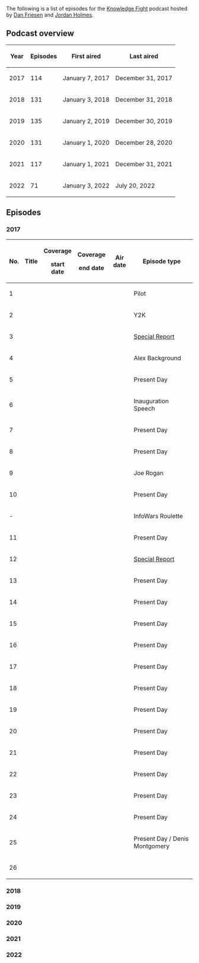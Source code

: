 {{DISPLAYTITLE:
    List of ''Knowledge Fight'' episodes
}}{{Stub}}The following is a list of episodes for the [[Knowledge Fight]] podcast hosted by [[Dan Friesen]] and [[Jordan Holmes]].

==Podcast overview==

{| class="fandom-table"

!Year

!Episodes

!First aired

!Last aired

|-

|2017

|114

|January 7, 2017

|December 31, 2017

|-

|2018

|131

|January 3, 2018

|December 31, 2018

|-

|2019

|135

|January 2, 2019

|December 30, 2019

|-

|2020

|131

|January 1, 2020

|December 28, 2020

|-

|2021

|117

|January 1, 2021

|December 31, 2021

|-

|2022

|71

|January 3, 2022

|July 20, 2022

|}

==Episodes==

===2017===

{| class="fandom-table"

!No.

!Title

!Coverage

start date

!Coverage

end date

!Air date

!Episode type

|-

|1

|

|

|

|

|Pilot

|-

|2

|

|

|

|

|Y2K

|-

|3

|

|

|

|

|[[Special Report]]

|-

|4

|

|

|

|

|Alex Background

|-

|5

|

|

|

|

|Present Day

|-

|6

|

|

|

|

|Inauguration Speech

|-

|7

|

|

|

|

|Present Day

|-

|8

|

|

|

|

|Present Day

|-

|9

|

|

|

|

|Joe Rogan

|-

|10

|

|

|

|

|Present Day

|-

| -

|

|

|

|

|InfoWars Roulette

|-

|11

|

|

|

|

|Present Day

|-

|12

|

|

|

|

|[[Special Report]]

|-

|13

|

|

|

|

|Present Day

|-

|14

|

|

|

|

|Present Day

|-

|15

|

|

|

|

|Present Day

|-

|16

|

|

|

|

|Present Day

|-

|17

|

|

|

|

|Present Day

|-

|18

|

|

|

|

|Present Day

|-

|19

|

|

|

|

|Present Day

|-

|20

|

|

|

|

|Present Day

|-

|21

|

|

|

|

|Present Day

|-

|22

|

|

|

|

|Present Day

|-

|23

|

|

|

|

|Present Day

|-

|24

|

|

|

|

|Present Day

|-

|25

|

|

|

|

|Present Day / Denis Montgomery

|-

|26

|

|

|

|

|

|}

===2018===

===2019===

===2020===

===2021===

===2022===
